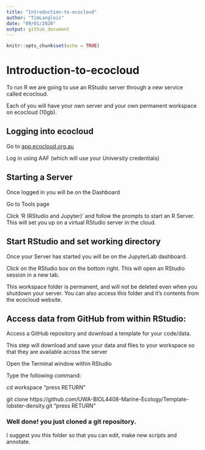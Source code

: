 ```yaml
---
title: "Introduction-to-ecocloud"
author: "TimLanglois"
date: "09/01/2020"
output: github_document
---
```


```r
knitr::opts_chunk$set(echo = TRUE)
```


# Introduction-to-ecocloud


To run R we are going to use an RStudio server through a new service called ecocloud.

Each of you will have your own server and your own permanent workspace on ecocloud (10gb).


## Logging into ecocloud
Go to [app.ecocloud.org.au](app.ecocloud.org.au)

Log in using AAF (which will use your University credentials)

## Starting a Server
Once logged in you will be on the Dashboard

Go to Tools page

Click 'R (RStudio and Jupyter)' and follow the prompts to start an R Server. This will set you up on a virtual RStudio server in the cloud.


## Start RStudio and set working directory

Once your Server has started you will be on the JupyterLab dashboard.

Click on the RStudio box on the bottom right. This will open an RStudio session in a new tab.


This workspace folder is permanent, and will not be deleted even when you shutdown your server. You can also access this folder and it’s contents from the ecocloud website.


## Access data from GitHub from within RStudio:
Access a GitHub repository and download a template for your code/data.

This step will download and save your data and files to your workspace so that they are available across the server

Open the Terminal window within RStudio

Type the following command:

cd workspace  "press RETURN"

git clone https://github.com/UWA-BIOL4408-Marine-Ecology/Template-lobster-density.git "press RETURN"


### Well done! you just cloned a git repository.




I suggest you this folder so that you can edit, make new scripts and annotate.






